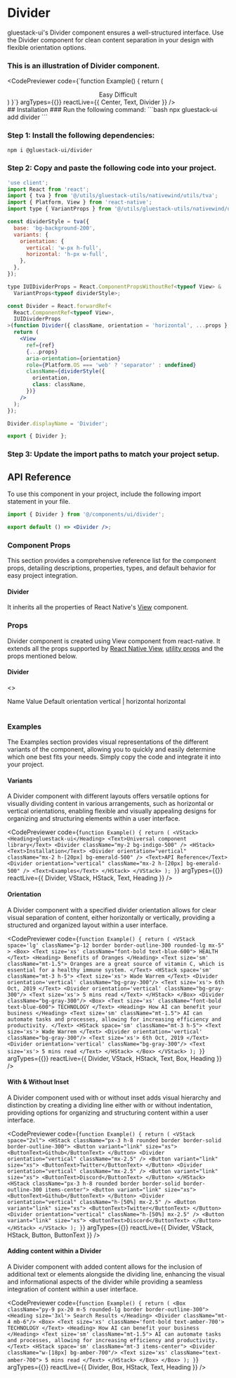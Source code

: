 

  <Meta pageTitle="Divider" pageDescription="gluestack-ui's Divider component ensures a well-structured interface. Use the Divider component for clean content separation in your design with flexible orientation options." />


# Divider
gluestack-ui's Divider component ensures a well-structured interface. Use the Divider component for clean content separation in your design with flexible orientation options.
### This is an illustration of Divider component.

  

  
  
  <CodePreviewer
  code={`function Example() {
  return (
<Center>
  <Text className="font-semibold">
    Easy
  </Text>
  <Divider className="my-0.5" />
  <Text className="font-semibold">
    Difficult
  </Text>
</Center>
)
}`}
  argTypes={{}}
  reactLive={{ Center, Text, Divider }}
/>

<br />
## Installation

<Tabs>
<TabItem label="CLI">
### Run the following command:
  ```bash
  npx gluestack-ui add divider
  ```
</TabItem>
<TabItem label="Manual">

### Step 1: Install the following dependencies:
```bash
npm i @gluestack-ui/divider
```

### Step 2: Copy and paste the following code into your project.

```jsx 
'use client';
import React from 'react';
import { tva } from '@/utils/gluestack-utils/nativewind/utils/tva';
import { Platform, View } from 'react-native';
import type { VariantProps } from '@/utils/gluestack-utils/nativewind/utils';

const dividerStyle = tva({
  base: 'bg-background-200',
  variants: {
    orientation: {
      vertical: 'w-px h-full',
      horizontal: 'h-px w-full',
    },
  },
});

type IUIDividerProps = React.ComponentPropsWithoutRef<typeof View> &
  VariantProps<typeof dividerStyle>;

const Divider = React.forwardRef<
  React.ComponentRef<typeof View>,
  IUIDividerProps
>(function Divider({ className, orientation = 'horizontal', ...props }, ref) {
  return (
    <View
      ref={ref}
      {...props}
      aria-orientation={orientation}
      role={Platform.OS === 'web' ? 'separator' : undefined}
      className={dividerStyle({
        orientation,
        class: className,
      })}
    />
  );
});

Divider.displayName = 'Divider';

export { Divider }; 
```

### Step 3: Update the import paths to match your project setup.

</TabItem>
</Tabs>

## API Reference

To use this component in your project, include the following import statement in your file.

```ts
import { Divider } from '@/components/ui/divider';
```

<AnatomyImage mobileUrl='https://i.imgur.com/WAEtXS7.png' webUrl='https://i.imgur.com/4Nl0JfM.png' classNameStyle='aspect-[513/239] md:aspect-[736/167]' />

```jsx
export default () => <Divider />;
```

### Component Props

This section provides a comprehensive reference list for the component props, detailing descriptions, properties, types, and default behavior for easy project integration.

#### Divider

It inherits all the properties of React Native's [View](https://reactnative.dev/docs/view) component.

### Props

Divider component is created using View component from react-native. It extends all the props supported by [React Native View](https://reactnative.dev/docs/view#props), [utility props](/ui/docs/styling/utility-and-sx-props) and the props mentioned below.

#### Divider

<>
  <Table>
    <TableHeader>
      <TableRow>
        <TableHeaderCell>Name</TableHeaderCell>
        <TableHeaderCell>Value</TableHeaderCell>
        <TableHeaderCell>Default</TableHeaderCell>
      </TableRow>
    </TableHeader>
    <TableBody>
      <TableRow>
        <TableCell>
          <InlineCode>orientation</InlineCode>
        </TableCell>
        <TableCell>vertical | horizontal</TableCell>
        <TableCell>horizontal</TableCell>
      </TableRow>
    </TableBody>
  </Table>
</>

### Examples

The Examples section provides visual representations of the different variants of the component, allowing you to quickly and easily determine which one best fits your needs. Simply copy the code and integrate it into your project.



  #### Variants

  A Divider component with different layouts offers versatile options for visually dividing content in various arrangements, such as horizontal or vertical orientations, enabling flexible and visually appealing designs for organizing and structuring elements within a user interface.
  
  <CodePreviewer
  code={`function Example() {
  return (
    <VStack>
      <Heading>gluestack-ui</Heading>
      <Text>Universal component library</Text>
      <Divider className="my-2 bg-indigo-500" />
      <HStack>
        <Text>Installation</Text>
        <Divider
          orientation="vertical"
          className="mx-2 h-[20px] bg-emerald-500"
        />
        <Text>API Reference</Text>
        <Divider
          orientation="vertical"
          className="mx-2 h-[20px] bg-emerald-500"
        />
        <Text>Examples</Text>
      </HStack>
    </VStack>
  );
}`}
  argTypes={{}}
  reactLive={{ Divider, VStack, HStack, Text, Heading }}
/>



  #### Orientation

  A Divider component with a specified divider orientation allows for clear visual separation of content, either horizontally or vertically, providing a structured and organized layout within a user interface.
  
  <CodePreviewer
  code={`function Example() {
  return (
    <VStack
      space='lg'
      className="p-12 border border-outline-300 rounded-lg mx-5"
    >
      <Box>
        <Text size='xs' className="font-bold text-blue-600">
          HEALTH
        </Text>
        <Heading>
          Benefits of Oranges
        </Heading>
        <Text size='sm' className="mt-1.5">
          Oranges are a great source of vitamin C, which is essential for a healthy immune system.
        </Text>
        <HStack space='sm' className="mt-3 h-5">
          <Text size='xs'>
            Wade Warrem
          </Text>
          <Divider orientation='vertical' className="bg-gray-300"/>
          <Text size='xs'>
            6th Oct, 2019
          </Text>
          <Divider orientation='vertical' className="bg-gray-300"/>
          <Text size='xs'>
            5 mins read
          </Text>
        </HStack>
      </Box>
      <Divider className="bg-gray-300"/>
      <Box>
        <Text size='xs' className="font-bold text-blue-600">
          TECHNOLOGY
        </Text>
        <Heading>
          How AI can benefit your business
        </Heading>
        <Text size='sm' className="mt-1.5">
          AI can automate tasks and processes, allowing for increasing efficiency and productivity.
        </Text>
        <HStack space='sm' className="mt-3 h-5">
          <Text size='xs'>
            Wade Warrem
          </Text>
          <Divider orientation='vertical' className="bg-gray-300"/>
          <Text size='xs'>
            6th Oct, 2019
          </Text>
          <Divider orientation='vertical' className="bg-gray-300"/>
          <Text size='xs'>
            5 mins read
          </Text>
        </HStack>
      </Box>
    </VStack>
  );
}`}
  argTypes={{}}
  reactLive={{ Divider, VStack, HStack, Text, Box, Heading }}
/>



  #### With & Without Inset

  A Divider component used with or without inset adds visual hierarchy and distinction by creating a dividing line either with or without indentation, providing options for organizing and structuring content within a user interface.
  
  <CodePreviewer
  code={`function Example() {
  return (
    <VStack space="2xl">
      <HStack className="px-3 h-8 rounded border border-solid border-outline-300">
        <Button variant="link" size="xs">
          <ButtonText>Github</ButtonText>
        </Button>
        <Divider orientation="vertical" className="mx-2.5" />
        <Button variant="link" size="xs">
          <ButtonText>Twitter</ButtonText>
        </Button>
        <Divider orientation="vertical" className="mx-2.5" />
        <Button variant="link" size="xs">
          <ButtonText>Discord</ButtonText>
        </Button>
      </HStack>
      <HStack className="px-3 h-8 rounded border border-solid border-outline-300 items-center">
        <Button variant="link" size="xs">
          <ButtonText>Github</ButtonText>
        </Button>
        <Divider orientation="vertical" className="h-[50%] mx-2.5" />
        <Button variant="link" size="xs">
          <ButtonText>Twitter</ButtonText>
        </Button>
        <Divider orientation="vertical" className="h-[50%] mx-2.5" />
        <Button variant="link" size="xs">
          <ButtonText>Discord</ButtonText>
        </Button>
      </HStack>
    </VStack>
  );
}`}
  argTypes={{}}
  reactLive={{ Divider, VStack, HStack, Button, ButtonText }}
/>



  #### Adding content within a Divider

  A Divider component with added content allows for the inclusion of additional text or elements alongside the dividing line, enhancing the visual and informational aspects of the divider while providing a seamless integration of content within a user interface.
  
  <CodePreviewer
  code={`function Example() {
  return (
    <Box className="py-9 px-20 m-5 rounded-lg border border-outline-300">
      <Heading size='3xl'>
        Search Results
      </Heading>
      <Divider className="mt-4 mb-6"/>
      <Box>
        <Text size='xs' className='font-bold text-amber-700'>
          TECHNOLOGY
        </Text>
        <Heading>
          How AI can benefit your business
        </Heading>
        <Text size='sm' className="mt-1.5">
          AI can automate tasks and processes, allowing for increasing efficiency and productivity.
        </Text>
        <HStack space='sm' className="mt-3 items-center">
          <Divider className="w-[18px] bg-amber-700"/>
          <Text size='xs' className="text-amber-700">
            5 mins read
          </Text>
        </HStack>
      </Box>
    </Box>
  );
}`}
  argTypes={{}}
  reactLive={{ Divider, Box, HStack, Text, Heading }}
/>